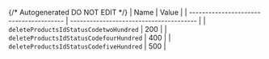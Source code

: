 {/* Autogenerated DO NOT EDIT  */}
| Name                                    | Value                                   |
| --------------------------------------- | --------------------------------------- |
| `deleteProductsIdStatusCodetwoHundred`  | 200                                     |
| `deleteProductsIdStatusCodefourHundred` | 400                                     |
| `deleteProductsIdStatusCodefiveHundred` | 500                                     |